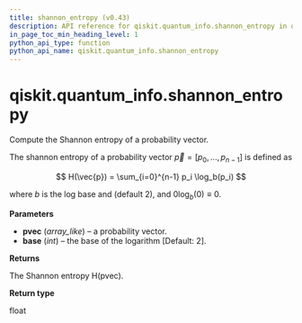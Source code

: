 ```yaml
---
title: shannon_entropy (v0.43)
description: API reference for qiskit.quantum_info.shannon_entropy in qiskit v0.43
in_page_toc_min_heading_level: 1
python_api_type: function
python_api_name: qiskit.quantum_info.shannon_entropy
---
```


<span id="qiskit-quantum-info-shannon-entropy" />

# qiskit.quantum\_info.shannon\_entropy

<Function id="qiskit.quantum_info.shannon_entropy" isDedicatedPage={true} github="https://github.com/qiskit/qiskit/tree/stable/0.24/qiskit/quantum_info/states/utils.py" signature="shannon_entropy(pvec, base=2)">
  Compute the Shannon entropy of a probability vector.

  The shannon entropy of a probability vector $\vec{p} = [p_0, ..., p_{n-1}]$ is defined as

$$
H(\vec{p}) = \sum_{i=0}^{n-1} p_i \log_b(p_i)
$$

  where $b$ is the log base and (default 2), and $0 \log_b(0) \equiv 0$.

  **Parameters**

  *   **pvec** (*array\_like*) – a probability vector.
  *   **base** (*int*) – the base of the logarithm \[Default: 2].

  **Returns**

  The Shannon entropy H(pvec).

  **Return type**

  float
</Function>

